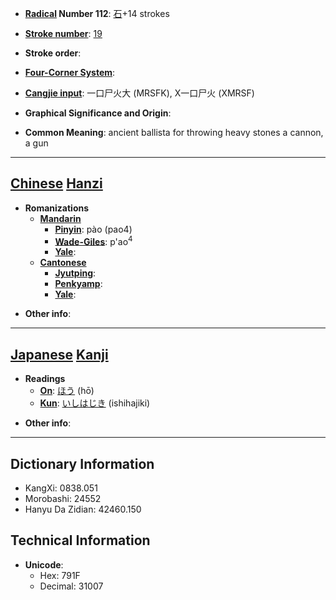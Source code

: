 * '''[[Wiktionary:Chinese radical index| Radical]] Number 112''': [[Wiktionary:Chinese radical index 石|石]]+14 strokes

* '''[[Wiktionary:Chinese total strokes index|Stroke number]]''': [[Wiktionary:Chinese total strokes index 19|19]]

* '''Stroke order''': 

* '''[[Wiktionary:Chinese four corner index|Four-Corner System]]''': 

* '''[[Wiktionary:Chinese Cangjie index|Cangjie input]]''': 一口尸火大 (MRSFK), X一口尸火 (XMRSF)

* '''Graphical Significance and Origin''': 

* '''Common Meaning''': ancient ballista for throwing heavy stones a cannon, a gun

----

== [[Chinese]] [[Hanzi]] ==

* '''Romanizations'''
** '''[[Mandarin]]'''
*** '''[[Pinyin]]''': pào (pao4)
*** '''[[Wade-Giles]]''': p'ao<sup>4</sup>
*** '''[[Yale]]''': 
** '''[[Cantonese]]'''
*** '''[[Jyutping]]''':
*** '''[[Penkyamp]]''': 
*** '''[[Yale]]''': 

* '''Other info''': 

----

== [[Japanese]] [[Kanji]] ==

* '''Readings'''
** '''[[On]]''': [[ほう]] (hō)
** '''[[Kun]]''': [[いしはじき]] (ishihajiki)

* '''Other info''':  

----

== Dictionary Information ==

* KangXi: 0838.051
* Morobashi: 24552
* Hanyu Da Zidian: 42460.150

== Technical Information ==

* '''Unicode''':
** Hex: 791F
** Decimal: 31007